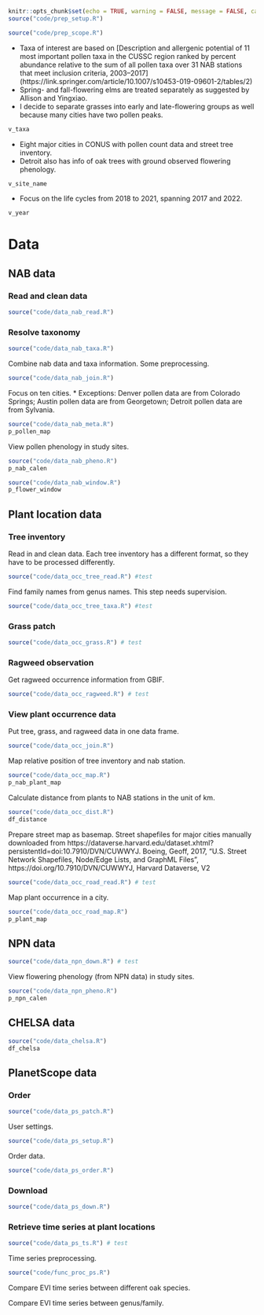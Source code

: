 
```r
knitr::opts_chunk$set(echo = TRUE, warning = FALSE, message = FALSE, cache = TRUE)
source("code/prep_setup.R")
```

```r
source("code/prep_scope.R")
```

* Taxa of interest are based on [Description and allergenic potential of 11 most important pollen taxa in the CUSSC region ranked by percent abundance relative to the sum of all pollen taxa over 31 NAB stations that meet inclusion criteria, 2003–2017] (https://link.springer.com/article/10.1007/s10453-019-09601-2/tables/2)
* Spring- and fall-flowering elms are treated separately as suggested by Allison and Yingxiao.
* I decide to separate grasses into early and late-flowering groups as well because many cities have two pollen peaks.
```r
v_taxa
```

* Eight major cities in CONUS with pollen count data and street tree inventory.
* Detroit also has info of oak trees with ground observed flowering phenology.
```r
v_site_name
```

* Focus on the life cycles from 2018 to 2021, spanning 2017 and 2022.
```r
v_year
```

# Data
## NAB data
### Read and clean data
```r
source("code/data_nab_read.R")
```

### Resolve taxonomy
```r
source("code/data_nab_taxa.R")
```

Combine nab data and taxa information. Some preprocessing.
```r
source("code/data_nab_join.R")
```

Focus on ten cities.
* Exceptions: Denver pollen data are from Colorado Springs; Austin pollen data are from Georgetown; Detroit pollen data are from Sylvania.
```r
source("code/data_nab_meta.R")
p_pollen_map
```

View pollen phenology in study sites.
```r
source("code/data_nab_pheno.R")
p_nab_calen
```
```r
source("code/data_nab_window.R")
p_flower_window
```

## Plant location data
### Tree inventory
Read in and clean data. Each tree inventory has a different format, so they have to be processed differently.
```r
source("code/data_occ_tree_read.R") #test
```

Find family names from genus names. This step needs supervision.
```r
source("code/data_occ_tree_taxa.R") #test
```

### Grass patch
```r
source("code/data_occ_grass.R") # test
```

### Ragweed observation
Get ragweed occurrence information from GBIF.
```r
source("code/data_occ_ragweed.R") # test
```

### View plant occurrence data

Put tree, grass, and ragweed data in one data frame.
```r
source("code/data_occ_join.R")
```

Map relative position of tree inventory and nab station.
```r
source("code/data_occ_map.R")
p_nab_plant_map
```

Calculate distance from plants to NAB stations in the unit of km.
```r
source("code/data_occ_dist.R")
df_distance
```

Prepare street map as basemap. Street shapefiles for major cities manually downloaded from https://dataverse.harvard.edu/dataset.xhtml?persistentId=doi:10.7910/DVN/CUWWYJ.
Boeing, Geoff, 2017, "U.S. Street Network Shapefiles, Node/Edge Lists, and GraphML Files", https://doi.org/10.7910/DVN/CUWWYJ, Harvard Dataverse, V2
```r
source("code/data_occ_road_read.R") # test
```

Map plant occurrence in a city.
```r
source("code/data_occ_road_map.R")
p_plant_map
```

## NPN data
```r
source("code/data_npn_down.R") # test
```

View flowering phenology (from NPN data) in study sites.
```r
source("code/data_npn_pheno.R")
p_npn_calen
```

## CHELSA data
```r
source("code/data_chelsa.R")
df_chelsa
```

## PlanetScope data
### Order

```r
source("code/data_ps_patch.R")
```

User settings.
```r
source("code/data_ps_setup.R")
```

Order data.
```r
source("code/data_ps_order.R")
```

### Download
```r
source("code/data_ps_down.R")
```

### Retrieve time series at plant locations
```r
source("code/data_ps_ts.R") # test
```

Time series preprocessing.
```r
source("code/func_proc_ps.R")
```



Compare EVI time series between different oak species.

Compare EVI time series between genus/family.

